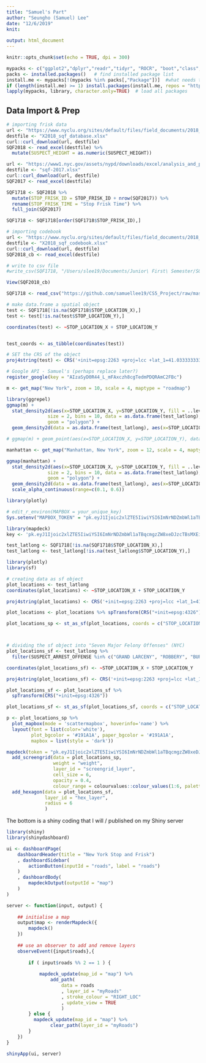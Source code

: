 ```yaml
---
title: "Samuel's Part"
author: "Seungho (Samuel) Lee"
date: "12/6/2019"
knit:
  
output: html_document
---
```


```r
knitr::opts_chunk$set(echo = TRUE, dpi = 300)
```

```r
mypacks <- c("ggplot2","dplyr","readr","tidyr", "ROCR", "boot","class","randomForest","e1071", "stringr","partykit","rpart", "sp", "glmnet","forcats","tidyverse","caret", "readr", "readxl", "ggmap", "curl", "colourvalues", "shiny")  # what packages are needed?
packs <- installed.packages()   # find installed package list
install.me <- mypacks[!(mypacks %in% packs[,"Package"])]  #what needs to be installed?
if (length(install.me) >= 1) install.packages(install.me, repos = "http://cran.us.r-project.org")   # install (if needed)
lapply(mypacks, library, character.only=TRUE)  # load all packages
```

## Data Import & Prep

```r
# importing frisk data
url <- "https://www.nyclu.org/sites/default/files/field_documents/2018_sqf_database.xlsx"
destfile <- "X2018_sqf_database.xlsx"
curl::curl_download(url, destfile)
SQF2018 <- read_excel(destfile) %>%
  mutate(SUSPECT_HEIGHT = as.numeric(SUSPECT_HEIGHT))

url <- "https://www1.nyc.gov/assets/nypd/downloads/excel/analysis_and_planning/stop-question-frisk/sqf-2017.xlsx"
destfile <- "sqf-2017.xlsx"
curl::curl_download(url, destfile)
SQF2017 <- read_excel(destfile)

SQF1718 <- SQF2018 %>%
  mutate(STOP_FRISK_ID = STOP_FRISK_ID + nrow(SQF2017)) %>%
  rename(STOP_FRISK_TIME = "Stop Frisk Time") %>%
  full_join(SQF2017)

SQF1718 <- SQF1718[order(SQF1718$STOP_FRISK_ID),]

# importing codebook
url <- "https://www.nyclu.org/sites/default/files/field_documents/2018_sqf_codebook.xlsx"
destfile <- "X2018_sqf_codebook.xlsx"
curl::curl_download(url, destfile)
SQF2018_cb <- read_excel(destfile)

# write to csv file
#write_csv(SQF1718, "/Users/slee19/Documents/Junior\ First\ Semester/SQF1718.csv")

View(SQF2018_cb)
```
```r
SQF1718 <- read_csv("https://github.com/samuellee19/CS5_Project/raw/master/SQF1718.csv")
```

```r
# make data.frame a spatial object
test <- SQF1718[!is.na(SQF1718$STOP_LOCATION_X),]
test <- test[!is.na(test$STOP_LOCATION_Y),]

coordinates(test) <- ~STOP_LOCATION_X + STOP_LOCATION_Y


test_coords <- as_tibble(coordinates(test))

# SET the CRS of the object
proj4string(test) <- CRS('+init=epsg:2263 +proj=lcc +lat_1=41.03333333333333 +lat_2=40.66666666666666 +lat_0=40.16666666666666 +lon_0=-74 +x_0=300000.0000000001 +y_0=0 +datum=NAD83 +units=us-ft +no_defs +ellps=GRS80 +towgs84=0,0,0')

# Google API - Samuel's (perhaps replace later?)
register_google(key = "AIzaSyD0R44_L_mFAxczh8cgTedmPDQRAmC2FBc")

m <- get_map("New York", zoom = 10, scale = 4, maptype = "roadmap")

library(ggrepel)
ggmap(m) +
  stat_density2d(aes(x=STOP_LOCATION_X, y=STOP_LOCATION_Y, fill = ..level.., alpha = ..level..),
               size = 2, bins = 10, data = as.data.frame(test_latlong),
               geom = "polygon") +
  geom_density2d(data = as.data.frame(test_latlong), aes(x=STOP_LOCATION_X, y=STOP_LOCATION_Y), size = 0.1)

# ggmap(m) + geom_point(aes(x=STOP_LOCATION_X, y=STOP_LOCATION_Y), data = as.data.frame(test_latlong))
```

```r
manhattan <- get_map("Manhattan, New York", zoom = 12, scale = 4, maptype = "roadmap")

ggmap(manhattan) +
  stat_density2d(aes(x=STOP_LOCATION_X, y=STOP_LOCATION_Y, fill = ..level.., alpha = ..level..),
               size = 2, bins = 10, data = as.data.frame(test_latlong),
               geom = "polygon") +
  geom_density2d(data = as.data.frame(test_latlong), aes(x=STOP_LOCATION_X, y=STOP_LOCATION_Y), size = 0.1) +
  scale_alpha_continuous(range=c(0.1, 0.6))
```

```r
library(plotly)

# edit_r_environ(MAPBOX = your_unique_key)
Sys.setenv("MAPBOX_TOKEN" = "pk.eyJ1Ijoic2xlZTE5IiwiYSI6ImNrNDZmbWl1aTBqcmgzZW8xeDJzcTBsMXEifQ.OvJvDwdVBfB02NaJVLq7Fw")
```

```r
library(mapdeck)
key <- 'pk.eyJ1Ijoic2xlZTE5IiwiYSI6ImNrNDZmbWl1aTBqcmgzZW8xeDJzcTBsMXEifQ.OvJvDwdVBfB02NaJVLq7Fw'    ## put your own token here

test_latlong <- SQF1718[!is.na(SQF1718$STOP_LOCATION_X),]
test_latlong <- test_latlong[!is.na(test_latlong$STOP_LOCATION_Y),]

library(plotly)
library(sf)

# creating data as sf object
plot_locations <- test_latlong
coordinates(plot_locations) <- ~STOP_LOCATION_X + STOP_LOCATION_Y

proj4string(plot_locations) <- CRS('+init=epsg:2263 +proj=lcc +lat_1=41.03333333333333 +lat_2=40.66666666666666 +lat_0=40.16666666666666 +lon_0=-74 +x_0=300000.0000000001 +y_0=0 +datum=NAD83 +units=us-ft +no_defs +ellps=GRS80 +towgs84=0,0,0')

plot_locations <- plot_locations %>% spTransform(CRS("+init=epsg:4326"))

plot_locations_sp <- st_as_sf(plot_locations, coords = c("STOP_LOCATION_X", "STOP_LOCATION_Y"), crs = utm18nCRS)



# dividing the sf object into "Seven Major Felony Offenses" (NYC)
plot_locations_sf <- test_latlong %>%
  filter(SUSPECT_ARREST_OFFENSE %in% c("GRAND LARCENY", "ROBBERY", "BURGLARY", "ASSAULT", "RAPE", "TERRORISM", "GRAND LARCENY AUTO", "AUTO STRIPPING", "MURDER"))

coordinates(plot_locations_sf) <- ~STOP_LOCATION_X + STOP_LOCATION_Y

proj4string(plot_locations_sf) <- CRS('+init=epsg:2263 +proj=lcc +lat_1=41.03333333333333 +lat_2=40.66666666666666 +lat_0=40.16666666666666 +lon_0=-74 +x_0=300000.0000000001 +y_0=0 +datum=NAD83 +units=us-ft +no_defs +ellps=GRS80 +towgs84=0,0,0')

plot_locations_sf <- plot_locations_sf %>%
  spTransform(CRS("+init=epsg:4326"))

plot_locations_sf <- st_as_sf(plot_locations_sf, coords = c("STOP_LOCATION_X", "STOP_LOCATION_Y"), crs = utm18nCRS)

p <- plot_locations_sp %>%
  plot_mapbox(mode = 'scattermapbox', hoverinfo='name') %>%
  layout(font = list(color='white'),
         plot_bgcolor = '#191A1A', paper_bgcolor = '#191A1A',
         mapbox = list(style = 'dark'))

mapdeck(token = "pk.eyJ1Ijoic2xlZTE5IiwiYSI6ImNrNDZmbWl1aTBqcmgzZW8xeDJzcTBsMXEifQ.OvJvDwdVBfB02NaJVLq7Fw", style = mapdeck_style("dark"), pitch = 45) %>%
  add_screengrid(data = plot_locations_sp,
                 weight = "weight",
                 layer_id = "screengrid_layer",
                 cell_size = 6,
                 opacity = 0.4,
                 colour_range = colourvalues::colour_values(1:6, palette = "plasma")) %>%
  add_hexagon(data = plot_locations_sf,
              layer_id = "hex_layer",
              radius = 6
              )
```

The bottom is a shiny coding that I will / published on my Shiny server
```r
library(shiny)
library(shinydashboard)

ui <- dashboardPage(
    dashboardHeader(title = "New York Stop and Frisk")
    , dashboardSidebar(
        actionButton(inputId = "roads", label = "roads")
    )
    , dashboardBody(
        mapdeckOutput(outputId = "map")
    )
)

server <- function(input, output) {
    
    ## initialise a map
    output$map <- renderMapdeck({
        mapdeck()
    })
    
    ## use an observer to add and remove layers
    observeEvent({input$roads},{
        
        if ( input$roads %% 2 == 1 ) {
            
            mapdeck_update(map_id = "map") %>%
                add_path(
                    data = roads
                    , layer_id = "myRoads"
                    , stroke_colour = "RIGHT_LOC"
                    , update_view = TRUE
                    )
        } else {
          mapdeck_update(map_id = "map") %>%
                clear_path(layer_id = "myRoads")
        }
    })
}

shinyApp(ui, server)
```
